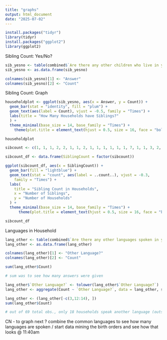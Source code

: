 ```yaml
---
title: "graphs"
output: html_document
date: "2025-07-02"
---
```

```r
install.packages("tidyr")
library(tidyr)
install.packages("ggplot2")
library(ggplot2)
```

Sibling Count: Yes/No?
```r
sib_yesno <- table(combined$`Are there any other children who live in your home?`)
sib_yesno <- as.data.frame(sib_yesno)

colnames(sib_yesno)[1] <- "Answer"
colnames(sib_yesno)[2] <- "Count"
```
Sibling Count: Graph
```r
householdplot <- ggplot(sib_yesno, aes(x = Answer, y = Count)) + 
  geom_bar(stat = "identity", fill = "plum") +
  geom_text(aes(label = Count), vjust = -0.5, family = "Times") +
  labs(title = "How Many Households have Siblings?"
  ) + 
  theme_minimal(base_size = 14, base_family = "Times") +
    theme(plot.title = element_text(hjust = 0.5, size = 16, face = "bold")) 

householdplot
```
```r
sibcount <- c(1, 1, 1, 2, 2, 1, 1, 2, 1, 1, 1, 1, 1, 1, 7, 1, 1, 3, 2, 1, 1, 1, 2, 1, 1, 2, 1, 1, 3, 1, 1, 1, 1, 3, 1, 1, 3, 2, 2, 2, 1, 1, 1, 1, 1, 1, 1, 2, 1, 1, 1, 1, 1)

sibcount_df <- data.frame(SiblingCount = factor(sibcount))

ggplot(sibcount_df, aes(x = SiblingCount)) +
  geom_bar(fill = "lightblue") +
  geom_text(stat = "count", aes(label = ..count..), vjust = -0.3,  
    family = "Times") +
  labs(
    title = "Sibling Count in Households",
    x = "Number of Siblings",
    y = "Number of Households"
  ) +
  theme_minimal(base_size = 14, base_family = "Times") + 
      theme(plot.title = element_text(hjust = 0.5, size = 16, face = "bold")) 

sibcount_df
```

Languages in Household
```r
lang_other <- table(combined$`Are there any other languages spoken in your home?`)
lang_other <- as.data.frame(lang_other)

colnames(lang_other)[1] <- "Other Language?"
colnames(lang_other)[2] <- "Count"

sum(lang_other$Count)

# sum was to see how many answers were given
```

```r
lang_other$`Other Language?` <- tolower(lang_other$`Other Language?`)
lang_other <- aggregate(Count ~ `Other Language?`, data = lang_other, sum)

lang_other <- (lang_other[-c(3,12:14), ])
sum(lang_other$Count)

# out of 69 total obs., only 18 households speak another language (outside of English) (after cleaning and removing English/No answers)
```

CN - to graph next ? combine the common languages to see how many languages are spoken / start data mining the birth orders and see how that looks @ 11:40am 
```r

```



